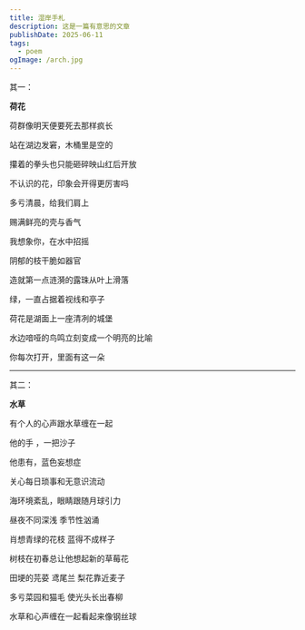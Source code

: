 ```yaml
---
title: 湿岸手札
description: 这是一篇有意思的文章
publishDate: 2025-06-11
tags:
  - poem
ogImage: /arch.jpg
---
```



<MusicPlayer netease="26209538" />

其一：

**荷花**

荷群像明天便要死去那样疯长

站在湖边发窘，木桶里是空的

攥着的拳头也只能砸碎映山红后开放

不认识的花，印象会开得更厉害吗

多亏清晨，给我们肩上

赐满鲜亮的壳与香气

我想象你，在水中招摇

阴郁的枝干脆如器官

造就第一点涟漪的露珠从叶上滑落

绿，一直占据着视线和亭子

荷花是湖面上一座清冽的城堡

水边喑哑的鸟鸣立刻变成一个明亮的比喻

你每次打开，里面有这一朵
***
其二：

**水草**

有个人的心声跟水草缠在一起

他的手 ，一把沙子

他患有，蓝色妄想症

关心每日琐事和无意识流动

海环境紊乱，眼睛跟随月球引力

昼夜不同深浅 季节性汹涌

肖想青绿的花枝 蓝得不成样子

树枝在初春总让他想起新的草莓花

田埂的芫荽 鸢尾兰 梨花靠近麦子

多亏菜园和猫毛 使光头长出春柳

水草和心声缠在一起看起来像钢丝球
